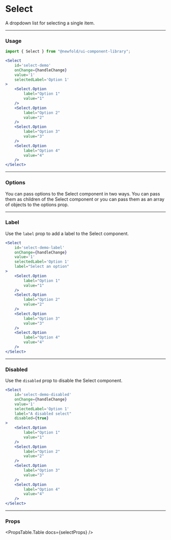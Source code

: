 
# Select
A dropdown list for selecting a single item.

<NewfoldRoot>
    <SelectDemo 
        id="select-demo"
    />
</NewfoldRoot>

---
### Usage
```jsx
import { Select } from "@newfold/ui-component-library";

<Select
    id='select-demo'
    onChange={handleChange}
    value='1'
    selectedLabel='Option 1'
>
    <Select.Option
        label="Option 1"
        value="1"
    />
    <Select.Option
        label="Option 2"
        value="2"
    />
    <Select.Option
        label="Option 3"
        value="3"
    />
    <Select.Option
        label="Option 4"
        value="4"
    />
</Select>
```

---
### Options
You can pass options to the Select component in two ways. You can
pass them as children of the Select component or you can
pass them as an array of objects to the options prop.
<SelectOptions />

---
### Label
Use the `label` prop to add a label to the Select component.

<NewfoldRoot>
    <SelectDemo 
        id="select-demo-label"
        label="Select an option"
    />
</NewfoldRoot>

```jsx
<Select
    id='select-demo-label'
    onChange={handleChange}
    value='1'
    selectedLabel='Option 1'
    label="Select an option"
>
    <Select.Option
        label="Option 1"
        value="1"
    />
    <Select.Option
        label="Option 2"
        value="2"
    />
    <Select.Option
        label="Option 3"
        value="3"
    />
    <Select.Option
        label="Option 4"
        value="4"
    />
</Select>
```

---
### Disabled
Use the `disabled` prop to disable the Select component.

<NewfoldRoot>
    <SelectDemo 
        id="select-demo-disabled"
        label="A disabled select"
        disabled={true}
    />
</NewfoldRoot>

```jsx
<Select
    id='select-demo-disabled'
    onChange={handleChange}
    value='1'
    selectedLabel='Option 1'
    label="A disabled select"
    disabled={true}
>
    <Select.Option
        label="Option 1"
        value="1"
    />
    <Select.Option
        label="Option 2"
        value="2"
    />
    <Select.Option
        label="Option 3"
        value="3"
    />
    <Select.Option
        label="Option 4"
        value="4"
    />
</Select>
```

---
### Props
<PropsTable.Table docs={selectProps} />
